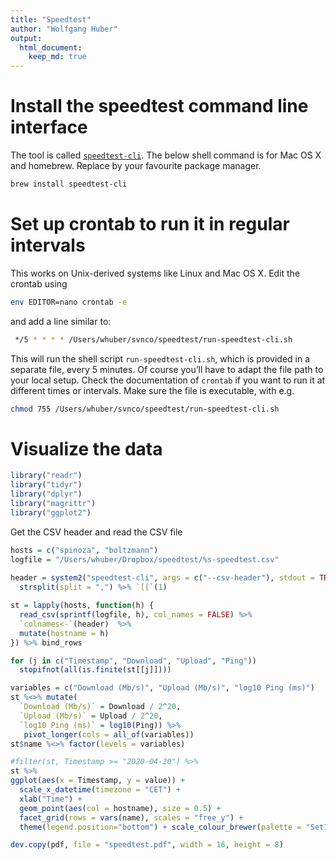 ```yaml
---
title: "Speedtest"
author: "Wolfgang Huber"
output: 
  html_document: 
    keep_md: true
---
```


# Install the speedtest command line interface

The tool is called [`speedtest-cli`](https://github.com/sivel/speedtest-cli). The below shell command is for Mac OS X and homebrew. Replace by your favourite package manager.

```sh
brew install speedtest-cli
```

# Set up crontab to run it in regular intervals

This works on Unix-derived systems like Linux and Mac OS X. Edit the crontab using

```sh
env EDITOR=nano crontab -e
```

and add a line similar to:

```sh
 */5 * * * * /Users/whuber/svnco/speedtest/run-speedtest-cli.sh
```

This will run the shell script `run-speedtest-cli.sh`, which is provided in a separate file, every 5 minutes. Of course you'll have to adapt the file path to your local setup. Check the documentation of `crontab` if you want to run it at different times or intervals. Make sure the file is executable, with e.g.

```sh
chmod 755 /Users/whuber/svnco/speedtest/run-speedtest-cli.sh
```


# Visualize the data

```r
library("readr")
library("tidyr")
library("dplyr")
library("magrittr")
library("ggplot2")
```

Get the CSV header and read the CSV file
```r
hosts = c("spinoza", "boltzmann")
logfile = "/Users/whuber/Dropbox/speedtest/%s-speedtest.csv"
  
header = system2("speedtest-cli", args = c("--csv-header"), stdout = TRUE)  %>%
  strsplit(split = ",") %>% `[[`(1)

st = lapply(hosts, function(h) {
  read_csv(sprintf(logfile, h), col_names = FALSE) %>%
  `colnames<-`(header)  %>% 
  mutate(hostname = h)
}) %>% bind_rows 

for (j in c("Timestamp", "Download", "Upload", "Ping"))
  stopifnot(all(is.finite(st[[j]])))

variables = c("Download (Mb/s)", "Upload (Mb/s)", "log10 Ping (ms)")
st %<>% mutate(
  `Download (Mb/s)` = Download / 2^20,
  `Upload (Mb/s)` = Upload / 2^20,
  `log10 Ping (ms)` = log10(Ping)) %>% 
   pivot_longer(cols = all_of(variables))
st$name %<>% factor(levels = variables)
```

```r
#filter(st, Timestamp >= "2020-04-20") %>%
st %>%
ggplot(aes(x = Timestamp, y = value)) + 
  scale_x_datetime(timezone = "CET") + 
  xlab("Time") +
  geom_point(aes(col = hostname), size = 0.5) + 
  facet_grid(rows = vars(name), scales = "free_y") +
  theme(legend.position="bottom") + scale_colour_brewer(palette = "Set1")

dev.copy(pdf, file = "speedtest.pdf", width = 16, height = 8)
```